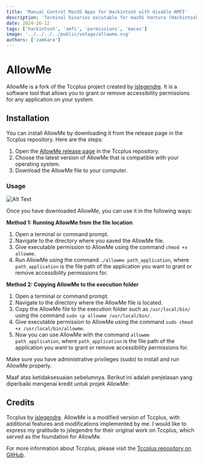 ```yaml
---
title: 'Manual Control MacOS Apps for Hackintosh with disable AMFI'
description: 'Terminal binaries excutable for macOS Ventura (Hackintosh) app permissions control with AMFI disabled.'
date: 2024-26-12
tags: ['hackintosh', 'amfi', 'permissions', 'macos']
image: '../../../../public/votage/allowme.svg'
authors: ['zamkara']
---
```


# AllowMe

AllowMe is a fork of the Tccplus project created by [jslegendre](https://github.com/jslegendre). It is a software tool that allows you to grant or remove accessibility permissions for any application on your system.

## Installation

You can install AllowMe by downloading it from the release page in the Tccplus repository. Here are the steps:

1. Open the [AllowMe release page](https://github.com/jslegendre/tccplus/releases) in the Tccplus repository.
2. Choose the latest version of AllowMe that is compatible with your operating system.
3. Download the AllowMe file to your computer.

### Usage
![Alt Text](https://github.com/zamkara/Allowme/blob/main/assets/usage.gif)

Once you have downloaded AllowMe, you can use it in the following ways:

**Method 1: Running AllowMe from the file location**

1. Open a terminal or command prompt.
2. Navigate to the directory where you saved the AllowMe file.
3. Give executable permission to AllowMe using the command `chmod +x allowme`.
4. Run AllowMe using the command `./allowme path_application`, where `path_application` is the file path of the application you want to grant or remove accessibility permissions for.

**Method 2: Copying AllowMe to the execution folder**

1. Open a terminal or command prompt.
2. Navigate to the directory where the AllowMe file is located.
3. Copy the AllowMe file to the execution folder such as `/usr/local/bin/` using the command `sudo cp allowme /usr/local/bin/`.
4. Give executable permission to AllowMe using the command `sudo chmod +x /usr/local/bin/allowme`.
5. Now you can use AllowMe with the command `allowme path_application`, where `path_application` is the file path of the application you want to grant or remove accessibility permissions for.

Make sure you have administrative privileges (sudo) to install and run AllowMe properly.

Maaf atas ketidaksesuaian sebelumnya. Berikut ini adalah penjelasan yang diperbaiki mengenai kredit untuk projek AllowMe:

## Credits

Tccplus by [jslegendre](https://github.com/jslegendre). AllowMe is a modified version of Tccplus, with additional features and modifications implemented by me. I would like to express my gratitude to jslegendre for their original work on Tccplus, which served as the foundation for AllowMe.

For more information about Tccplus, please visit the [Tccplus repository on GitHub](https://github.com/jslegendre/tccplus).